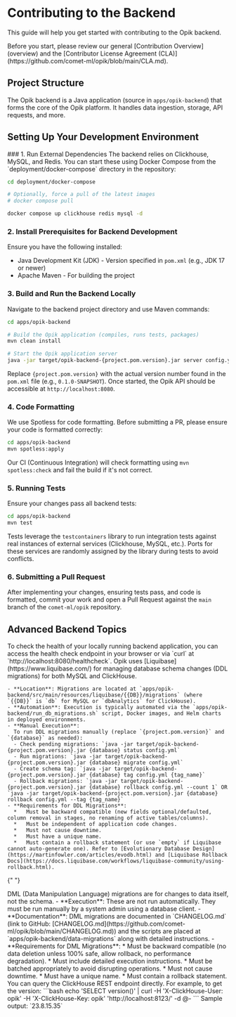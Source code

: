 # Contributing to the Backend

This guide will help you get started with contributing to the Opik backend.

<Tip>
  Before you start, please review our general [Contribution Overview](overview) and the [Contributor License Agreement
  (CLA)](https://github.com/comet-ml/opik/blob/main/CLA.md).
</Tip>

## Project Structure

The Opik backend is a Java application (source in `apps/opik-backend`) that forms the core of the Opik platform. It handles data ingestion, storage, API requests, and more.

## Setting Up Your Development Environment

<Steps>
  ### 1. Run External Dependencies
  The backend relies on Clickhouse, MySQL, and Redis. You can start these using Docker Compose from the `deployment/docker-compose` directory in the repository:
  
  ```bash
  cd deployment/docker-compose
  
  # Optionally, force a pull of the latest images
  # docker compose pull
  
  docker compose up clickhouse redis mysql -d
  ```

### 2. Install Prerequisites for Backend Development

Ensure you have the following installed:

- Java Development Kit (JDK) - Version specified in `pom.xml` (e.g., JDK 17 or newer)
- Apache Maven - For building the project

### 3. Build and Run the Backend Locally

Navigate to the backend project directory and use Maven commands:

```bash
cd apps/opik-backend

# Build the Opik application (compiles, runs tests, packages)
mvn clean install

# Start the Opik application server
java -jar target/opik-backend-{project.pom.version}.jar server config.yml
```

Replace `{project.pom.version}` with the actual version number found in the `pom.xml` file (e.g., `0.1.0-SNAPSHOT`).
Once started, the Opik API should be accessible at `http://localhost:8080`.

### 4. Code Formatting

We use Spotless for code formatting. Before submitting a PR, please ensure your code is formatted correctly:

```bash
cd apps/opik-backend
mvn spotless:apply
```

Our CI (Continuous Integration) will check formatting using `mvn spotless:check` and fail the build if it's not correct.

### 5. Running Tests

Ensure your changes pass all backend tests:

```bash
cd apps/opik-backend
mvn test
```

Tests leverage the `testcontainers` library to run integration tests against real instances of external services (Clickhouse, MySQL, etc.). Ports for these services are randomly assigned by the library during tests to avoid conflicts.

### 6. Submitting a Pull Request

After implementing your changes, ensuring tests pass, and code is formatted, commit your work and open a Pull Request against the `main` branch of the `comet-ml/opik` repository.

</Steps>

## Advanced Backend Topics

<AccordionGroup>
  <Accordion title="Health Check">
    To check the health of your locally running backend application, you can access the health check endpoint in your browser or via `curl` at `http://localhost:8080/healthcheck`.
  </Accordion>

  <Accordion title="Database Migrations (Liquibase)">
    Opik uses [Liquibase](https://www.liquibase.com/) for managing database schema changes (DDL migrations) for both MySQL and ClickHouse.

    - **Location**: Migrations are located at `apps/opik-backend/src/main/resources/liquibase/{{DB}}/migrations` (where `{{DB}}` is `db` for MySQL or `dbAnalytics` for ClickHouse).
    - **Automation**: Execution is typically automated via the `apps/opik-backend/run_db_migrations.sh` script, Docker images, and Helm charts in deployed environments.
    - **Manual Execution**:
      To run DDL migrations manually (replace `{project.pom.version}` and `{database}` as needed):
      - Check pending migrations: `java -jar target/opik-backend-{project.pom.version}.jar {database} status config.yml`
      - Run migrations: `java -jar target/opik-backend-{project.pom.version}.jar {database} migrate config.yml`
      - Create schema tag: `java -jar target/opik-backend-{project.pom.version}.jar {database} tag config.yml {tag_name}`
      - Rollback migrations: `java -jar target/opik-backend-{project.pom.version}.jar {database} rollback config.yml --count 1` OR `java -jar target/opik-backend-{project.pom.version}.jar {database} rollback config.yml --tag {tag_name}`
    - **Requirements for DDL Migrations**:
      *   Must be backward compatible (new fields optional/defaulted, column removal in stages, no renaming of active tables/columns).
      *   Must be independent of application code changes.
      *   Must not cause downtime.
      *   Must have a unique name.
      *   Must contain a rollback statement (or use `empty` if Liquibase cannot auto-generate one). Refer to [Evolutionary Database Design](https://martinfowler.com/articles/evodb.html) and [Liquibase Rollback Docs](https://docs.liquibase.com/workflows/liquibase-community/using-rollback.html).

  </Accordion>

{" "}

<Accordion title="Data Migrations (DML)">
  DML (Data Manipulation Language) migrations are for changes to data itself, not the schema. - **Execution**: These are
  not run automatically. They must be run manually by a system admin using a database client. - **Documentation**: DML
  migrations are documented in `CHANGELOG.md` (link to GitHub:
  [CHANGELOG.md](https://github.com/comet-ml/opik/blob/main/CHANGELOG.md)) and the scripts are placed at
  `apps/opik-backend/data-migrations` along with detailed instructions. - **Requirements for DML Migrations**: * Must be
  backward compatible (no data deletion unless 100% safe, allow rollback, no performance degradation). * Must include
  detailed execution instructions. * Must be batched appropriately to avoid disrupting operations. * Must not cause
  downtime. * Must have a unique name. * Must contain a rollback statement.
</Accordion>

  <Accordion title="Accessing ClickHouse Directly">
    You can query the ClickHouse REST endpoint directly. For example, to get the version:
    ```bash
    echo 'SELECT version()' | curl -H 'X-ClickHouse-User: opik' -H 'X-ClickHouse-Key: opik' 'http://localhost:8123/' -d @-
    ```
    Sample output: `23.8.15.35`
  </Accordion>
</AccordionGroup>
